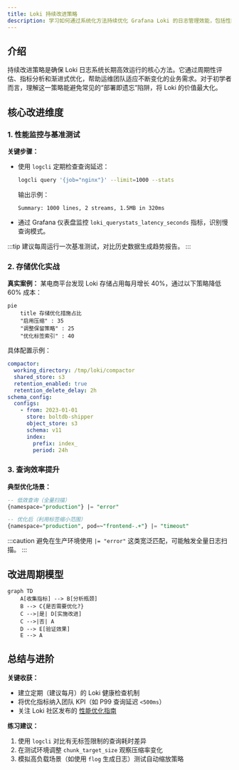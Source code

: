 ```yaml
---
title: Loki 持续改进策略
description: 学习如何通过系统化方法持续优化 Grafana Loki 的日志管理效能，包括性能调优、资源管理和查询优化等关键实践。
---
```


## 介绍

持续改进策略是确保 Loki 日志系统长期高效运行的核心方法。它通过周期性评估、指标分析和渐进式优化，帮助运维团队适应不断变化的业务需求。对于初学者而言，理解这一策略能避免常见的“部署即遗忘”陷阱，将 Loki 的价值最大化。

## 核心改进维度

### 1. 性能监控与基准测试

**关键步骤：**
- 使用 `logcli` 定期检查查询延迟：
  ```bash
  logcli query '{job="nginx"}' --limit=1000 --stats
  ```
  输出示例：
  ```
  Summary: 1000 lines, 2 streams, 1.5MB in 320ms
  ```

- 通过 Grafana 仪表盘监控 `loki_querystats_latency_seconds` 指标，识别慢查询模式。

:::tip
建议每周运行一次基准测试，对比历史数据生成趋势报告。
:::

### 2. 存储优化实战

**真实案例：**
某电商平台发现 Loki 存储占用每月增长 40%，通过以下策略降低 60% 成本：

```mermaid
pie
    title 存储优化措施占比
    "启用压缩" : 35
    "调整保留策略" : 25
    "优化标签索引" : 40
```

具体配置示例：
```yaml
compactor:
  working_directory: /tmp/loki/compactor
  shared_store: s3
  retention_enabled: true
  retention_delete_delay: 2h
schema_config:
  configs:
    - from: 2023-01-01
      store: boltdb-shipper
      object_store: s3
      schema: v11
      index:
        prefix: index_
        period: 24h
```

### 3. 查询效率提升

**典型优化场景：**

```sql
-- 低效查询（全量扫描）
{namespace="production"} |= "error"

-- 优化后（利用标签缩小范围）
{namespace="production", pod=~"frontend-.+"} |= "timeout"
```

:::caution
避免在生产环境使用 `|= "error"` 这类宽泛匹配，可能触发全量日志扫描。
:::

## 改进周期模型

```mermaid
graph TD
    A[收集指标] --> B[分析瓶颈]
    B --> C{是否需要优化?}
    C -->|是| D[实施改进]
    C -->|否| A
    D --> E[验证效果]
    E --> A
```

## 总结与进阶

**关键收获：**
- 建立定期（建议每月）的 Loki 健康检查机制
- 将优化指标纳入团队 KPI（如 P99 查询延迟 `<500ms`）
- 关注 Loki 社区发布的 [性能优化指南](https://grafana.com/docs/loki/latest/best-practices/)

**练习建议：**
1. 使用 `logcli` 对比有无标签限制的查询耗时差异
2. 在测试环境调整 `chunk_target_size` 观察压缩率变化
3. 模拟高负载场景（如使用 `flog` 生成日志）测试自动缩放策略